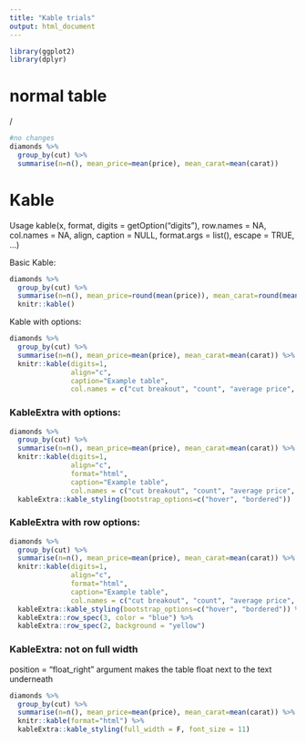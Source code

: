 ```yaml
---
title: "Kable trials"
output: html_document
---
```


```r
library(ggplot2)
library(dplyr)
```


# normal table
/  

```r
#no changes
diamonds %>%
  group_by(cut) %>% 
  summarise(n=n(), mean_price=mean(price), mean_carat=mean(carat))

```

# Kable
Usage
kable(x, format, digits = getOption("digits"), row.names = NA, col.names = NA, align, 
    caption = NULL, format.args = list(), escape = TRUE, ...)
    

Basic Kable:
```r
diamonds %>%
  group_by(cut) %>% 
  summarise(n=n(), mean_price=round(mean(price)), mean_carat=round(mean(carat))) %>% 
  knitr::kable()

```




Kable with options:
```r
diamonds %>%
  group_by(cut) %>% 
  summarise(n=n(), mean_price=mean(price), mean_carat=mean(carat)) %>% 
  knitr::kable(digits=1,  
               align="c",
               caption="Example table",
               col.names = c("cut breakout", "count", "average price", "average carat"))

```


### KableExtra with options:
```r
diamonds %>%
  group_by(cut) %>% 
  summarise(n=n(), mean_price=mean(price), mean_carat=mean(carat)) %>% 
  knitr::kable(digits=1,  
               align="c",
               format="html",
               caption="Example table",
               col.names = c("cut breakout", "count", "average price", "average carat"))%>%
  kableExtra::kable_styling(bootstrap_options=c("hover", "bordered"))

```


### KableExtra with row options:
```r
diamonds %>%
  group_by(cut) %>% 
  summarise(n=n(), mean_price=mean(price), mean_carat=mean(carat)) %>% 
  knitr::kable(digits=1,  
               align="c",
               format="html",
               caption="Example table",
               col.names = c("cut breakout", "count", "average price", "average carat")) %>%
  kableExtra::kable_styling(bootstrap_options=c("hover", "bordered")) %>%
  kableExtra::row_spec(3, color = "blue") %>%
  kableExtra::row_spec(2, background = "yellow")

```


### KableExtra: not on full width
position = "float_right" argument makes the table float next to the text underneath

```r
diamonds %>%
  group_by(cut) %>% 
  summarise(n=n(), mean_price=mean(price), mean_carat=mean(carat)) %>% 
  knitr::kable(format="html") %>%
  kableExtra::kable_styling(full_width = F, font_size = 11)

```





```r


```